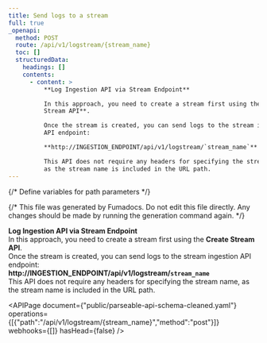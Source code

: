 ```yaml
---
title: Send logs to a stream
full: true
_openapi:
  method: POST
  route: /api/v1/logstream/{stream_name}
  toc: []
  structuredData:
    headings: []
    contents:
      - content: >
          **Log Ingestion API via Stream Endpoint**  

          In this approach, you need to create a stream first using the **Create
          Stream API**.  

          Once the stream is created, you can send logs to the stream ingestion
          API endpoint:  

          **http://INGESTION_ENDPOINT/api/v1/logstream/`stream_name`**  

          This API does not require any headers for specifying the stream name,
          as the stream name is included in the URL path.
---
```

{/* Define variables for path parameters */}

{/* This file was generated by Fumadocs. Do not edit this file directly. Any changes should be made by running the generation command again. */}

**Log Ingestion API via Stream Endpoint**  
In this approach, you need to create a stream first using the **Create Stream API**.  
Once the stream is created, you can send logs to the stream ingestion API endpoint:  
**http://INGESTION_ENDPOINT/api/v1/logstream/`stream_name`**  
This API does not require any headers for specifying the stream name, as the stream name is included in the URL path.


<APIPage document={"public/parseable-api-schema-cleaned.yaml"} operations={[{"path":"/api/v1/logstream/{stream_name}","method":"post"}]} webhooks={[]} hasHead={false} />